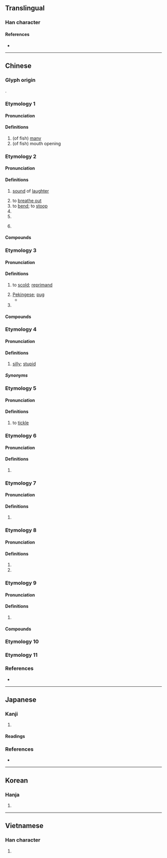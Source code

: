 {{character info/new}}
==Translingual==

===Han character===
{{Han char|rn=30|rad=口|as=06|sn=9|four=68061|canj=ROMR|ids=⿰口合}}

====References====
* {{Han ref|kx=0189.060|dkj=03594|dj=0408.120|hdz=10619.050|uh=54C8|ud=21704|bh=ABA2|bd=43938}}

----

==Chinese==
{{zh-forms}}

===Glyph origin===
{{Han etym}}
{{Han compound|口|合|c1=s|c2=p|t1=mouth|ls=psc}}.

===Etymology 1===

====Pronunciation====
{{zh-pron
|m=hā
|mc=y
|oc=y
|cat=adv,adj
}}

====Definitions====
{{zh-hanzi}}

# (of fish) [[many]]
# (of fish) mouth opening

===Etymology 2===

====Pronunciation====
{{zh-pron
|m=hā
|c=haa1,kaa1,haai1,haa5
|c_note=kaa1, haai1, haa5 - rare
|m-s=ha1
|h=pfs=hâ
|md=
|mn=hah/ha/ml:hap
|mn_note=hah, ha - vernacular; hap - literary
|w=
|cat=n,pn,a
}}

====Definitions====
{{zh-hanzi}}

# {{lb|zh|onomatopoeia}} [[sound]] of [[laughter]]
# to [[breathe out]]
# to [[bend]]; to [[stoop]]
# {{zh-short|哈薩克斯坦|Kazakhstan}}
# {{zh-short|哈爾濱|Harbin}}
# {{surname|lang=zh}} {{rfv-sense|zh}}

====Compounds====
{{zh-der|哈勃|哈爾濱:Harbin|哈欠:yawn|哈日族|哈囉|巴哈馬|哈達|努爾哈赤|忙哈哈|哈嗤|哼兒哈兒|哈士蟆|哈伯|哈密瓜|不哼不哈|哈薩克文|哈氣|哈薩克語|唏唏哈哈|哈哈鏡|哈哈大笑|哈佛大學|嘻嘻哈哈|哈帳|哈搭|啊哈|哈哈笑|哈腰|布特哈|哈話|哈拉庫圖|哈林式|哈利路亞|哈辣|哼哈二將|哈哈兒|哈尼族|哈雷彗星|哈薩克族|哈草|哈瓦那市|哈拉|哈喇子|哈姆雷特|哈哈|哈利發|打哈氣|戈什哈|打哈欠|曼哈坦島|母哈赤|打哈哈|梭哈|背哈喇子|笑哈哈|馬大哈|點頭哈腰|苦哈哈|赤赤哈哈|那哈兒|齊齊哈爾|聽哈|蠻聲哈剌}}

===Etymology 3===

====Pronunciation====
{{zh-pron
|m=hǎ
|m-s=ha3
|cat=v,n,pn
}}

====Definitions====
{{zh-hanzi}}

# {{lb|zh|dialectal}} to [[scold]]; [[reprimand]]
# [[Pekingese]]; [[pug]] {{rfv-sense|zh}}
#* {{zh-x|哈{hǎ}巴{ba}狗|Chinese pug}}
# {{surname|lang=zh}}

====Compounds====
{{zh-der|哈德門|哈巴狗|哈巴|哈叭狗|米哈}}

===Etymology 4===

====Pronunciation====
{{zh-pron
|m-s=ha3
|cat=a
}}

====Definitions====
{{zh-hanzi}}

# {{lb|zh|Sichuanese|Wuhan|Shuangfeng}} [[silly]]; [[stupid]]

=====Synonyms=====
{{zh-dial|傻}}

===Etymology 5===

====Pronunciation====
{{zh-pron
|m-s=ha2
|cat=v
}}

====Definitions====
{{zh-hanzi}}

# {{lb|zh|Sichuanese}} to [[tickle]]

===Etymology 6===

====Pronunciation====
{{zh-pron
|m=hà,hā,1nb=standard in Mainland,2nb=standard in Taiwan,2nc=variant in Mainland
|cat=n
}}

====Definitions====
{{zh-hanzi}}

# {{zh-only|哈士蟆}}

===Etymology 7===

====Pronunciation====
{{zh-pron
|m=hà,hǎ,1nb=Mainland,2nb=Taiwan
|cat=a
}}

====Definitions====
{{zh-hanzi}}

# {{zh-only|哈巴|knee bending when walking}}

===Etymology 8===

====Pronunciation====
{{zh-pron
|m=hē
|cat=v
}}

====Definitions====
{{zh-hanzi}}

# {{zh-alt-form|呷}}
# {{zh-alt-form|喝}}

===Etymology 9===

====Pronunciation====
{{zh-pron
|m=tà
|cat=pn
}}

====Definitions====
{{zh-hanzi}}

# {{n-g|Used in placenames.}}

====Compounds====
{{zh-der|麻哈}}

===Etymology 10===
{{zh-see|歃|v}}

===Etymology 11===
{{zh-see|𪘁|v}}

===References===
* {{R:yue:Hanzi}}

----

==Japanese==

===Kanji===
{{ja-kanji|grade=|rs=口06}}

# {{defn|lang=ja|sort=口06}}

====Readings====
{{ja-readings
|goon=か,こう<こふ,ごう<ごふ,しょう<せふ,とう<とふ
|kanon=か,こう<かふ,ごう<がふ,そう<さふ,とう<たふ
|toon=は
|kun=く-う,すす-る,の-む
}}

===References===
* {{R:DKJ|哈}}

----

==Korean==

===Hanja===
{{ko-hanja|hangeul=합|rv=hap|mr=hap}}

# {{defn|lang=ko|sort=口06}}

----

==Vietnamese==

===Han character===
{{vi-hantu|[[cáp]], [[hóp]], [[hộp]], [[ngáp]], [[họp]], [[hớp]], [[ngớp]]|rs=口06}}

# {{defn|lang=vi|sort=口06}}